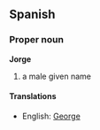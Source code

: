 ==Spanish==
===Proper noun===
'''Jorge'''

# a male given name

====Translations====
*English: [[George]]